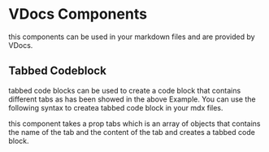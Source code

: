 # VDocs Components

this components can be used in your markdown files and are provided by VDocs.

## Tabbed Codeblock

<TabbedCodeBlock tabs='[
  { "name": "NPM", "command": "npx create vdocs@latest" },
  { "name": "Bun", "command": "bun init vdocs@latest" }
]' />

tabbed code blocks can be used to create a code block that contains different tabs as has been showed in the above Example. You can use the following syntax to createa tabbed code block in your mdx files.

<Codeblock lang="vue" 
content='
<TabbedCodeBlock  tabs="[ { &quot;name&quot;: &quot;NPM&quot;, &quot;command&quot;: &quot;npx create vdocs@latest&quot; }, { &quot;name&quot;: &quot;Bun&quot;, &quot;command&quot;: &quot;bun init vdocs@latest&quot; } ]" />' />
this component takes a prop tabs which is an array of objects that contains the name of the tab and the content of the tab and creates a tabbed code block.